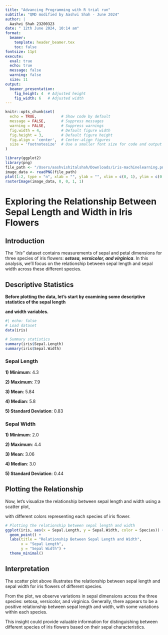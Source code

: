 ```yaml
---
title: "Advancing Programming with R trial run"
subtitle: "QMD modified by Aashvi Shah - June 2024"
author: |
  Aashvi Shah 23200323
date: " 12th June 2024, 10:14 am"
format:
  beamer:
    template: header_beamer.tex
    toc: false
fontsize: 11pt
execute: 
  eval: true
  echo: true
  message: false
  warning: false
  size: 11
output:
  beamer_presentation:
    fig_height: 4  # Adjusted height
    fig_width: 6   # Adjusted width
---
```


```r
knitr::opts_chunk$set(
  echo = TRUE,           # Show code by default
  message = FALSE,       # Suppress messages
  warning = FALSE,       # Suppress warnings
  fig.width = 4,         # Default figure width
  fig.height = 3,        # Default figure height
  fig.align = 'center',  # Center-align figures
  size = 'footnotesize'  # Use a smaller font size for code and output
)

```

```r
library(ggplot2)
library(png)
file_path <- "/Users/aashvishitalshah/Downloads/iris-machinelearning.png"
image_data <- readPNG(file_path)
plot(1:2, type = "n", xlab = "", ylab = "", xlim = c(0, 1), ylim = c(0, 1))
rasterImage(image_data, 0, 0, 1, 1)
```

# **Exploring the Relationship Between Sepal Length and Width in Iris Flowers**

## Introduction

The *"iris"* dataset contains measurements of sepal and petal dimensions for three species of iris flowers: ***setosa, versicolor, and virginica***. In this analysis, we'll focus on the relationship between sepal length and sepal width across these different species.

## **Descriptive Statistics**

**Before plotting the data, let's start by examining some descriptive statistics of the sepal length**

**and width variables.**

```r
#| echo: false
# Load dataset
data(iris)

# Summary statistics
summary(iris$Sepal.Length)
summary(iris$Sepal.Width)

```

### **Sepal Length**

**1) Minimum**: 4.3

**2) Maximum**: 7.9

**3) Mean**: 5.84

**4) Median**: 5.8

**5) Standard Deviation**: 0.83

### **Sepal Width**

**1) Minimum**: 2.0

**2) Maximum**: 4.4

**3) Mean**: 3.06

**4) Median**: 3.0

**5) Standard Deviation**: 0.44

## **Plotting the Relationship**

Now, let's visualize the relationship between sepal length and width using a scatter plot,

with different colors representing each species of iris flower.

```r
# Plotting the relationship between sepal length and width
ggplot(iris, aes(x = Sepal.Length, y = Sepal.Width, color = Species)) +
  geom_point() +
  labs(title = "Relationship Between Sepal Length and Width",
       x = "Sepal Length",
       y = "Sepal Width") +
  theme_minimal()

```

## **Interpretation**

The scatter plot above illustrates the relationship between sepal length and sepal width for iris flowers of different species.

From the plot, we observe variations in sepal dimensions across the three species: setosa, versicolor, and virginica. Generally, there appears to be a positive relationship between sepal length and width, with some variations within each species.

This insight could provide valuable information for distinguishing between different species of iris flowers based on their sepal characteristics.
